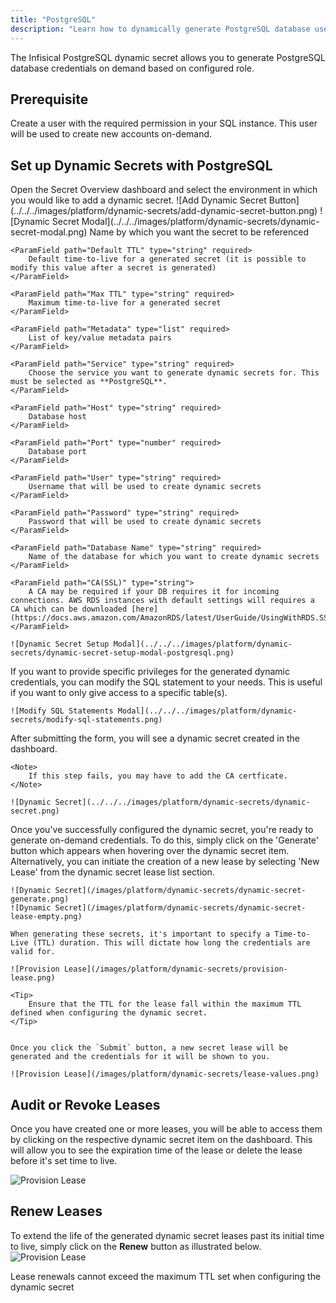 ```yaml
---
title: "PostgreSQL"
description: "Learn how to dynamically generate PostgreSQL database users."
---
```


The Infisical PostgreSQL dynamic secret allows you to generate PostgreSQL database credentials on demand based on configured role.

## Prerequisite

Create a user with the required permission in your SQL instance. This user will be used to create new accounts on-demand.


## Set up Dynamic Secrets with PostgreSQL

<Steps>
  <Step title="Open Secret Overview Dashboard">
	Open the Secret Overview dashboard and select the environment in which you would like to add a dynamic secret.
  </Step>
  <Step title="Click on the 'Add Dynamic Secret' button">
	![Add Dynamic Secret Button](../../../images/platform/dynamic-secrets/add-dynamic-secret-button.png)
  </Step>
  <Step title="Select `SQL Database`">
	![Dynamic Secret Modal](../../../images/platform/dynamic-secrets/dynamic-secret-modal.png)
  </Step>
  <Step title="Provide the inputs for dynamic secret parameters">
	<ParamField path="Secret Name" type="string" required>
		Name by which you want the secret to be referenced
	</ParamField>

	<ParamField path="Default TTL" type="string" required>
		Default time-to-live for a generated secret (it is possible to modify this value after a secret is generated)
	</ParamField>

	<ParamField path="Max TTL" type="string" required>
		Maximum time-to-live for a generated secret
	</ParamField>

	<ParamField path="Metadata" type="list" required>
		List of key/value metadata pairs
	</ParamField>

	<ParamField path="Service" type="string" required>
		Choose the service you want to generate dynamic secrets for. This must be selected as **PostgreSQL**.
	</ParamField>

	<ParamField path="Host" type="string" required>
		Database host
	</ParamField>

	<ParamField path="Port" type="number" required>
		Database port
	</ParamField>

	<ParamField path="User" type="string" required>
		Username that will be used to create dynamic secrets
	</ParamField>

	<ParamField path="Password" type="string" required>
		Password that will be used to create dynamic secrets
	</ParamField>

	<ParamField path="Database Name" type="string" required>
		Name of the database for which you want to create dynamic secrets
	</ParamField>
 
	<ParamField path="CA(SSL)" type="string">
		A CA may be required if your DB requires it for incoming connections. AWS RDS instances with default settings will requires a CA which can be downloaded [here](https://docs.aws.amazon.com/AmazonRDS/latest/UserGuide/UsingWithRDS.SSL.html#UsingWithRDS.SSL.CertificatesAllRegions).
	</ParamField>

	![Dynamic Secret Setup Modal](../../../images/platform/dynamic-secrets/dynamic-secret-setup-modal-postgresql.png)

  </Step>
  <Step title="(Optional) Modify SQL Statements">
  	If you want to provide specific privileges for the generated dynamic credentials, you can modify the SQL statement to your needs. This is useful if you want to only give access to a specific table(s).

	![Modify SQL Statements Modal](../../../images/platform/dynamic-secrets/modify-sql-statements.png)
  </Step>
  <Step title="Click 'Submit'">
  	After submitting the form, you will see a dynamic secret created in the dashboard. 

	<Note>
		If this step fails, you may have to add the CA certficate. 
	</Note>

	![Dynamic Secret](../../../images/platform/dynamic-secrets/dynamic-secret.png)
  </Step>
  <Step title="Generate dynamic secrets">
	Once you've successfully configured the dynamic secret, you're ready to generate on-demand credentials. 
	To do this, simply click on the 'Generate' button which appears when hovering over the dynamic secret item. 
	Alternatively, you can initiate the creation of a new lease by selecting 'New Lease' from the dynamic secret lease list section.

	![Dynamic Secret](/images/platform/dynamic-secrets/dynamic-secret-generate.png)
	![Dynamic Secret](/images/platform/dynamic-secrets/dynamic-secret-lease-empty.png)

	When generating these secrets, it's important to specify a Time-to-Live (TTL) duration. This will dictate how long the credentials are valid for.

	![Provision Lease](/images/platform/dynamic-secrets/provision-lease.png)

	<Tip>
		Ensure that the TTL for the lease fall within the maximum TTL defined when configuring the dynamic secret.
	</Tip>


	Once you click the `Submit` button, a new secret lease will be generated and the credentials for it will be shown to you. 

	![Provision Lease](/images/platform/dynamic-secrets/lease-values.png)
  </Step>
</Steps>

## Audit or Revoke Leases
Once you have created one or more leases, you will be able to access them by clicking on the respective dynamic secret item on the dashboard. 
This will allow you to see the expiration time of the lease or delete the lease before it's set time to live.

![Provision Lease](/images/platform/dynamic-secrets/lease-data.png)

## Renew Leases
To extend the life of the generated dynamic secret leases past its initial time to live, simply click on the **Renew** button as illustrated below.
![Provision Lease](/images/platform/dynamic-secrets/dynamic-secret-lease-renew.png)

<Warning>
	Lease renewals cannot exceed the maximum TTL set when configuring the dynamic secret
</Warning>

